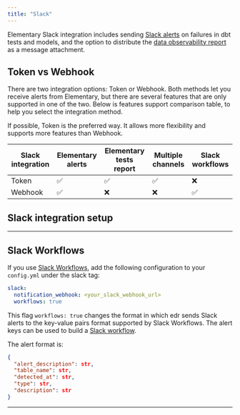 ```yaml
---
title: "Slack"
---
```



Elementary Slack integration includes sending [Slack alerts](../understand-elementary/elementary-alerts) on failures in dbt tests and models, and the option to distribute the [data observability report](../understand-elementary/elementary-report-ui) as a message attachment.

## Token vs Webhook
There are two integration options: Token or Webhook.
Both methods let you receive alerts from Elementary, but there are several features that are only supported in one of the two.
Below is features support comparison table, to help you select the integration method.

<TipInfo>
    If possible, Token is the preferred way. It allows more flexibility and
    supports more features than Webhook.
</TipInfo>

| Slack integration | Elementary alerts | Elementary tests report | Multiple channels | Slack workflows |
| ----------------- | ----------------- | ----------------------- | ----------------- | --------------- |
| Token             | ✅                | ✅                      | ✅               | ❌              |
| Webhook           | ✅                | ❌                      | ❌               | ✅              |


## Slack integration setup

<SetupSlackIntegration />

---

## Slack Workflows

If you use [Slack Workflows](https://slack.com/features/workflow-automation), add the following configuration to your `config.yml` under the slack tag:

```yml config.yml
slack:
  notification_webhook: <your_slack_webhook_url>
  workflows: true
```

This flag `workflows: true` changes the format in which edr sends Slack alerts to the key-value pairs format supported by Slack Workflows.
The alert keys can be used to build a [Slack workflow](https://slack.com/help/articles/360053571454-Set-up-a-workflow-in-Slack).

The alert format is:

```json
{
  "alert_description": str,
  "table_name": str,
  "detected_at": str,
  "type": str,
  "description": str
}
```

---

